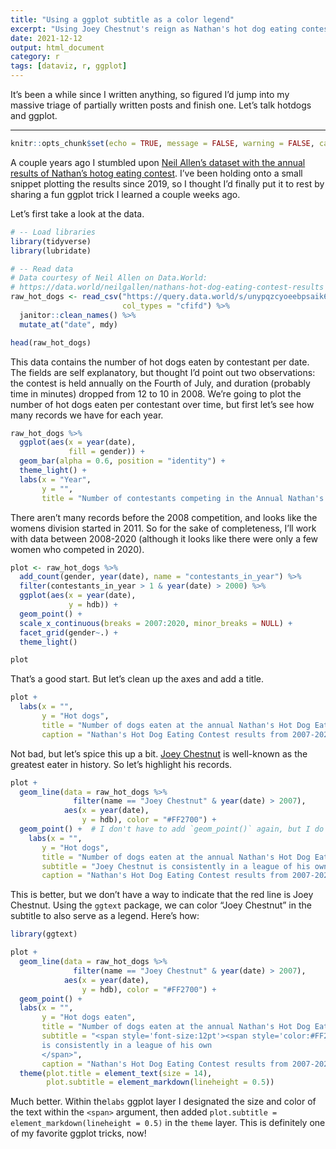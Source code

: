 ```yaml
---
title: "Using a ggplot subtitle as a color legend"
excerpt: "Using Joey Chestnut's reign as Nathan's hot dog eating contest as an example for adding color to a ggplot title or subtitle."
date: 2021-12-12
output: html_document
category: r
tags: [dataviz, r, ggplot]
---
```

  
It's been a while since I written anything, so figured I'd jump into my massive triage of partially written posts and finish one. Let's talk hotdogs and ggplot.

***
  
```r
knitr::opts_chunk$set(echo = TRUE, message = FALSE, warning = FALSE, cache = TRUE)
```

A couple years ago I stumbled upon [Neil Allen's dataset with the annual results of Nathan's hotog eating contest](https://data.world/neilgallen/nathans-hot-dog-eating-contest-results). I've been holding onto a small snippet plotting the results since 2019, so I thought I'd finally put it to rest by sharing a fun ggplot trick I learned a couple weeks ago.

Let's first take a look at the data. 
```r
# -- Load libraries
library(tidyverse)
library(lubridate)

# -- Read data
# Data courtesy of Neil Allen on Data.World:
# https://data.world/neilgallen/nathans-hot-dog-eating-contest-results
raw_hot_dogs <- read_csv("https://query.data.world/s/unypqzcyoeebpsaik63qleqsvikvzi", 
                         col_types = "cfifd") %>% 
  janitor::clean_names() %>% 
  mutate_at("date", mdy)

head(raw_hot_dogs)
```

This data contains the number of hot dogs eaten by contestant per date. The fields are self explanatory, but thought I'd point out two observations: the contest is held annually on the Fourth of July, and duration (probably time in minutes) dropped from 12 to 10 in 2008. We're going to plot the number of hot dogs eaten per contestant over time, but first let's see how many records we have for each year.

```r
raw_hot_dogs %>% 
  ggplot(aes(x = year(date), 
             fill = gender)) + 
  geom_bar(alpha = 0.6, position = "identity") + 
  theme_light() + 
  labs(x = "Year", 
       y = "", 
       title = "Number of contestants competing in the Annual Nathan's Hot Dog Eating contest")
```
There aren't many records before the 2008 competition, and looks like the womens division started in 2011. So for the sake of completeness, I'll work with data between 2008-2020 (although it looks like there were only a few women who competed in 2020).


```r
plot <- raw_hot_dogs %>% 
  add_count(gender, year(date), name = "contestants_in_year") %>% 
  filter(contestants_in_year > 1 & year(date) > 2000) %>% 
  ggplot(aes(x = year(date), 
             y = hdb)) + 
  geom_point() + 
  scale_x_continuous(breaks = 2007:2020, minor_breaks = NULL) + 
  facet_grid(gender~.) + 
  theme_light()

plot
```

That's a good start. But let's clean up the axes and add a title.


```r
plot + 
  labs(x = "", 
       y = "Hot dogs", 
       title = "Number of dogs eaten at the annual Nathan's Hot Dog Eating Contest", 
       caption = "Nathan's Hot Dog Eating Contest results from 2007-2020\nCreated by: @OTStats | Data: Data.World @neilgallen")
```

Not bad, but let's spice this up a bit. [Joey Chestnut](https://majorleagueeating.com/eaters/106) is well-known as the greatest eater in history. So let's highlight his records.


```r
plot + 
  geom_line(data = raw_hot_dogs %>% 
              filter(name == "Joey Chestnut" & year(date) > 2007), 
            aes(x = year(date), 
                y = hdb), color = "#FF2700") + 
  geom_point() +  # I don't have to add `geom_point()` again, but I do so the line is behind the point
    labs(x = "", 
       y = "Hot dogs", 
       title = "Number of dogs eaten at the annual Nathan's Hot Dog Eating Contest", 
       subtitle = "Joey Chestnut is consistently in a league of his own", 
       caption = "Nathan's Hot Dog Eating Contest results from 2007-2020\nCreated by: @OTStats | Data: Data.World @neilgallen")
```

This is better, but we don't have a way to indicate that the red line is Joey Chestnut. Using the `ggtext` package, we can color "Joey Chestnut" in the subtitle to also serve as a legend. Here's how:

```r
library(ggtext)

plot + 
  geom_line(data = raw_hot_dogs %>% 
              filter(name == "Joey Chestnut" & year(date) > 2007), 
            aes(x = year(date), 
                y = hdb), color = "#FF2700") + 
  geom_point() +
  labs(x = "", 
       y = "Hot dogs eaten", 
       title = "Number of dogs eaten at the annual Nathan's Hot Dog Eating Contest", 
       subtitle = "<span style='font-size:12pt'><span style='color:#FF2700;'>Joey Chestnut</span> 
       is consistently in a league of his own
       </span>", 
       caption = "Nathan's Hot Dog Eating Contest results from 2007-2020\nCreated by: @OTStats | Data: Data.World @neilgallen") + 
  theme(plot.title = element_text(size = 14), 
        plot.subtitle = element_markdown(lineheight = 0.5))

```

Much better. Within the`labs` ggplot layer I designated the size and color of the text within the `<span>` argument, then added `plot.subtitle = element_markdown(lineheight = 0.5)` in the `theme` layer. This is definitely one of my favorite ggplot tricks, now!

